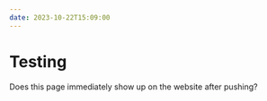 ```yaml
---
date: 2023-10-22T15:09:00
---
```


# Testing

Does this page immediately show up on the website after pushing?
